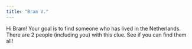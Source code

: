 ```yaml
---
title: "Bram V."
---
```


Hi Bram! Your goal is to find someone who has lived in the Netherlands. There are 2 people (including you) with this clue. See if you can find them all!
